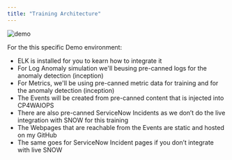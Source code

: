 ```yaml
---
title: "Training Architecture"
---
```




![demo](./../images/waiops_arch_dataflow.jpg)


For the this specific Demo environment:

* ELK is installed for you to kearn how to integrate it
* For Log Anomaly simulation we'll beusing pre-canned logs for the anomaly detection (inception)
* For Metrics, we'll be using pre-canned metric data for training and for the anomaly detection (inception)
* The Events will be created from pre-canned content that is injected into CP4WAIOPS
* There are also pre-canned ServiceNow Incidents as we don’t do the live integration with SNOW for this training
* The Webpages that are reachable from the Events are static and hosted on my GitHub
* The same goes for ServiceNow Incident pages if you don’t integrate with live SNOW